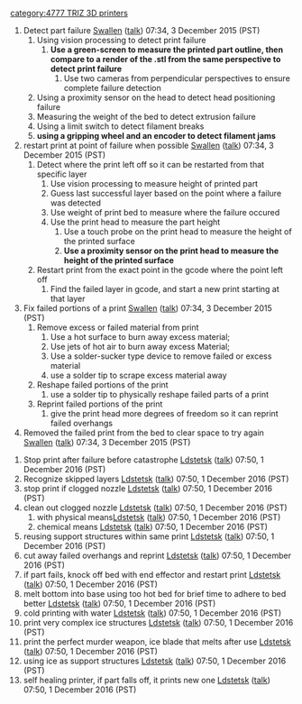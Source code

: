 {{777}}{{TRIZ-3D}}[[category:4777 TRIZ 3D printers]]
#Detect part failure [[User:Swallen|Swallen]] ([[User talk:Swallen|talk]]) 07:34, 3 December 2015 (PST)
##Using vision processing to detect print failure
###'''Use a green-screen to measure the printed part outline, then compare to a render of the .stl from the same perspective to detect print failure'''
####Use two cameras from perpendicular perspectives to ensure complete failure detection
##Using a proximity sensor on the head to detect head positioning failure
##Measuring the weight of the bed to detect extrusion failure
##Using a limit switch to detect filament breaks
##'''using a gripping wheel and an encoder to detect filament jams'''
#restart print at point of failure when possible [[User:Swallen|Swallen]] ([[User talk:Swallen|talk]]) 07:34, 3 December 2015 (PST)
##Detect where the print left off so it can be restarted from that specific layer
###Use vision processing to measure height of printed part
###Guess last successful layer based on the point where a failure was detected
###Use weight of print bed to measure where the failure occured
###Use the print head to measure the part height
####Use a touch probe on the print head to measure the height of the printed surface
####'''Use a proximity sensor on the print head to measure the height of the printed surface'''
##Restart print from the exact point in the gcode where the point left off
###Find the failed layer in gcode, and start a new print starting at that layer
#Fix failed portions of a print [[User:Swallen|Swallen]] ([[User talk:Swallen|talk]]) 07:34, 3 December 2015 (PST)
##Remove excess or failed material from print
###Use a hot surface to burn away excess material;
###Use jets of hot air to burn away excess Material;
###Use a solder-sucker type device to remove failed or excess material
###use a solder tip to scrape excess material away
##Reshape failed portions of the print
###use a solder tip to physically reshape failed parts of a print
##Reprint failed portions of the print
###give the print head more degrees of freedom so it can reprint failed overhangs
#Removed the failed print from the bed to clear space to try again [[User:Swallen|Swallen]] ([[User talk:Swallen|talk]]) 07:34, 3 December 2015 (PST)


#Stop print after failure before catastrophe [[User:Ldstetsk|Ldstetsk]] ([[User talk:Ldstetsk|talk]]) 07:50, 1 December 2016 (PST)
#Recognize skipped layers [[User:Ldstetsk|Ldstetsk]] ([[User talk:Ldstetsk|talk]]) 07:50, 1 December 2016 (PST)
#stop print if clogged nozzle [[User:Ldstetsk|Ldstetsk]] ([[User talk:Ldstetsk|talk]]) 07:50, 1 December 2016 (PST)
#clean out clogged nozzle [[User:Ldstetsk|Ldstetsk]] ([[User talk:Ldstetsk|talk]]) 07:50, 1 December 2016 (PST)
##with physical means[[User:Ldstetsk|Ldstetsk]] ([[User talk:Ldstetsk|talk]]) 07:50, 1 December 2016 (PST)
##chemical means [[User:Ldstetsk|Ldstetsk]] ([[User talk:Ldstetsk|talk]]) 07:50, 1 December 2016 (PST)
#reusing support structures within same print [[User:Ldstetsk|Ldstetsk]] ([[User talk:Ldstetsk|talk]]) 07:50, 1 December 2016 (PST)
#cut away failed overhangs and reprint [[User:Ldstetsk|Ldstetsk]] ([[User talk:Ldstetsk|talk]]) 07:50, 1 December 2016 (PST)
#if part fails, knock off bed with end effector and restart print [[User:Ldstetsk|Ldstetsk]] ([[User talk:Ldstetsk|talk]]) 07:50, 1 December 2016 (PST)
#melt bottom into base using too hot bed for brief time to adhere to bed better [[User:Ldstetsk|Ldstetsk]] ([[User talk:Ldstetsk|talk]]) 07:50, 1 December 2016 (PST)
#cold printing with water [[User:Ldstetsk|Ldstetsk]] ([[User talk:Ldstetsk|talk]]) 07:50, 1 December 2016 (PST)
#print very complex ice structures [[User:Ldstetsk|Ldstetsk]] ([[User talk:Ldstetsk|talk]]) 07:50, 1 December 2016 (PST)
#print the perfect murder weapon, ice blade that melts after use [[User:Ldstetsk|Ldstetsk]] ([[User talk:Ldstetsk|talk]]) 07:50, 1 December 2016 (PST)
#using ice as support structures [[User:Ldstetsk|Ldstetsk]] ([[User talk:Ldstetsk|talk]]) 07:50, 1 December 2016 (PST)
#self healing printer, if part falls off, it prints new one [[User:Ldstetsk|Ldstetsk]] ([[User talk:Ldstetsk|talk]]) 07:50, 1 December 2016 (PST)